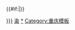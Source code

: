 {{navbox
|listclass=hlist
|name=重庆市人民政府
|title=[[重庆市人民政府]]
|image={{中华人民共和国国徽|60}}
|above=[[重庆市人民政府办公厅|办公厅]]<small>（[[重庆市人民政府参事室|参事室]]）</small><sup>1</sup>
 
|group1=24[[重庆市人民政府组成部门|组成部门]]
|list1=
*[[重庆市发展和改革委员会|发改委]]<small>（[[重庆市粮食局|粮食局]]）</small><sup>1</sup>
*[[重庆市教育委员会|教委]]
*[[重庆市科学技术局|科技局]]<small>（[[重庆市外国专家局|外专局]]）</small><sup>1</sup>
*[[重庆市经济和信息化委员会|经信委]]
*[[重庆市民族宗教事务委员会|民宗委]]
*[[重庆市公安局|公安局]]
*[[重庆市民政局|民政局]]
*[[重庆市司法局|司法局]]
*[[重庆市财政局|财政局]]
*[[重庆市人力资源和社会保障局|人保局]]
*[[重庆市规划和自然资源局|规划资源局]]
*[[重庆市生态环境局|生态环境局]]
*[[重庆市住房和城乡建设委员会|住建委]]
*[[重庆市城市管理局|城管局]]
*[[重庆市交通局|交通局]]
*[[重庆市水利局|水利局]]<small>（[[重庆市三峡水库管理局|三峡水库管理局]]）</small>
*[[重庆市农业农村委员会|农委]]<sup>2</sup>
*[[重庆市商务委员会|商委]]<sup>1</sup>
*[[重庆市文化和旅游发展委员会|文旅委]]<small>（[[重庆市文物局|文物局]]）</small><sup>1</sup>
*[[重庆市卫生健康委员会|卫健委]]<small>（[[重庆市中医管理局|中医管理局]]）</small><sup>1、3</sup>
*[[重庆市退役军人事务局|退役军人事务局]]
*[[重庆市应急管理局|应急局]]<sup>3</sup>
*[[重庆市审计局|审计局]]
*[[重庆市人民政府外事侨务办公室|外侨办]]<small>（[[重庆市人民政府港澳事务办公室|港澳办]]）</small><sup>1</sup>
 
|group2=1[[重庆市人民政府直属特设机构|直属特设机构]]
|list2=
*[[重庆市人民政府国有资产监督管理委员会|国资委]]
 
|group3=13[[重庆市人民政府直属机构|直属机构]]
|list3=
*[[重庆市市场监督管理局|市场监管局]]<sup>3</sup>
*[[重庆市体育局|体育局]]
*[[重庆市统计局|重庆市统计局]]
*[[重庆市扶贫开发办公室|扶贫办]]
*[[重庆市医疗保障局|医保局]]
*[[重庆市人民政府研究室|研究室]]
*[[重庆市机关事务管理局|机关事务局]]
*[[重庆市地方金融监督管理局|地方金融监管局]]<small>（[[重庆市金融工作局|金融工作局]]）</small><sup>1</sup>
*[[重庆市信访办公室|信访办]]
*[[重庆市中新示范项目管理局|中新示范项目管理局]]<sup>3</sup>
*[[重庆市大数据应用发展管理局|大数据管理局]]
*[[重庆市人民政府口岸和物流办公室|口岸物流办]]
*[[重庆市人民防空办公室|民防办]]
 
|group4=8[[重庆市人民政府部门管理机构|部门管理机构]]
|list4=
*{{nowrap|<sup>[[重庆市人民政府办公厅|办公厅]]</sup>[[重庆市招商投资促进局|招商投资局]]}}
*{{nowrap|<sup>[[重庆市发展和改革委员会|发改委]]</sup>[[重庆市公共资源交易监督管理局|公共资源交易监管局]]}}
*{{nowrap|<sup>[[重庆市发展和改革委员会|发改委]]</sup>[[重庆市能源局|能源局]]}}
*{{nowrap|<sup>[[重庆市规划和自然资源局|规划资源局]]</sup>[[重庆市林业局|林业局]]}}
*{{nowrap|<sup>[[重庆市司法局|司法局]]</sup>[[重庆市监狱管理局|监狱局]]}}
*{{nowrap|<sup>[[重庆市司法局|司法局]]</sup>[[重庆市教育矫治局|教育矫治局]]}}
*{{nowrap|<sup>[[重庆市重庆市市场监督管理局|市场监管局局]]</sup>[[重庆市药品监督管理局|药监局]]}}
*{{nowrap|<sup>[[重庆市重庆市市场监督管理局|市场监管局局]]</sup>[[重庆市知识产权局|知识产权局]]}}
 
|group5=8[[重庆市人民政府派出机构|派出机构]]
|list5=
{{Navbox|child
|list1=
*[[重庆两江新区管理委员会|两江新区管委会]]
*[[重庆市万盛经济技术开发区管理委员会|万盛经开区管委会]]
*[[重庆市双桥经济技术开发区管理委员会|双桥经开区管委会]]
*[[重庆保税港区管理委员会|保税港区管委会]]
|group2=4[[重庆市人民政府驻外办事处|驻外办事处]]
|list2=
*[[重庆市人民政府驻北京办事处|北京]]
*[[重庆市人民政府驻上海办事处|上海]]
*[[重庆市人民政府驻广东办事处|广东]]
*[[重庆市人民政府驻四川办事处|四川]]
}}
 
|belowstyle=text-align:left;
|below=注1：办公厅挂'''参事室'''牌子，发展和改革委员会挂'''粮食局'''牌子，科学技术局挂'''外国专家局'''牌子，水利局挂'''三峡水库管理局'''牌子，文化与旅游委员会挂'''文物局'''牌子，卫生健康委员会挂'''中医管理局'''牌子，外事侨务办公室挂'''港澳事务办公室'''牌子，地方金融监督管理局挂'''金融工作局'''牌子。<br>注2：市农委与'''市委农业农村工委'''合署办公。<br>注3：卫生健康委员会承担'''老龄工作委员会'''日常工作，应急管理局承担'''安全生产委员会'''日常工作，市场监督管理局承担'''食品安全委员会'''日常工作，中新示范项目管理局承担'''中新（重庆）战略性互联互通示范项目管理委员会'''日常工作。
}}{{#if:{{{1|}}}|[[Category:重庆市人民政府{{{1|}}}]]}}<noinclude>
[[Category:省级人民政府机构导航模板|渝]]
[[Category:重庆市人民政府|*]]
[[Category:重庆模板]]
</noinclude>